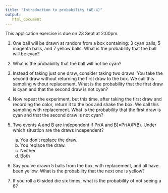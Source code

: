 ```yaml
---
title: "Introduction to probability (AE-4)"
output: 
   html_document
---
```


::: callout-important
This application exercise is due on 23 Sept at 2:00pm.
:::

1.  One ball will be drawn at random from a box containing: 3 cyan balls, 5 magenta balls, and 7 yellow balls. What is the probability that the ball will be cyan?

2.  What is the probability that the ball will not be cyan?

3.  Instead of taking just one draw, consider taking two draws. You take the second draw without returning the first draw to the box. We call this sampling without replacement. What is the probability that the first draw is cyan and that the second draw is not cyan?

4.  Now repeat the experiment, but this time, after taking the first draw and recording the color, return it to the box and shake the box. We call this sampling with replacement. What is the probability that the first draw is cyan and that the second draw is not cyan?

5.  Two events A and B are independent if Pr(A and B)=Pr(A)P(B). Under which situation are the draws independent?
    a. You don’t replace the draw.
    b. You replace the draw.
    c. Neither
    d. Both

6.  Say you've drawn 5 balls from the box, with replacement, and all have been yellow. What is the probability that the next one is yellow?

7.  If you roll a 6-sided die six times, what is the probability of not seeing a 6?
